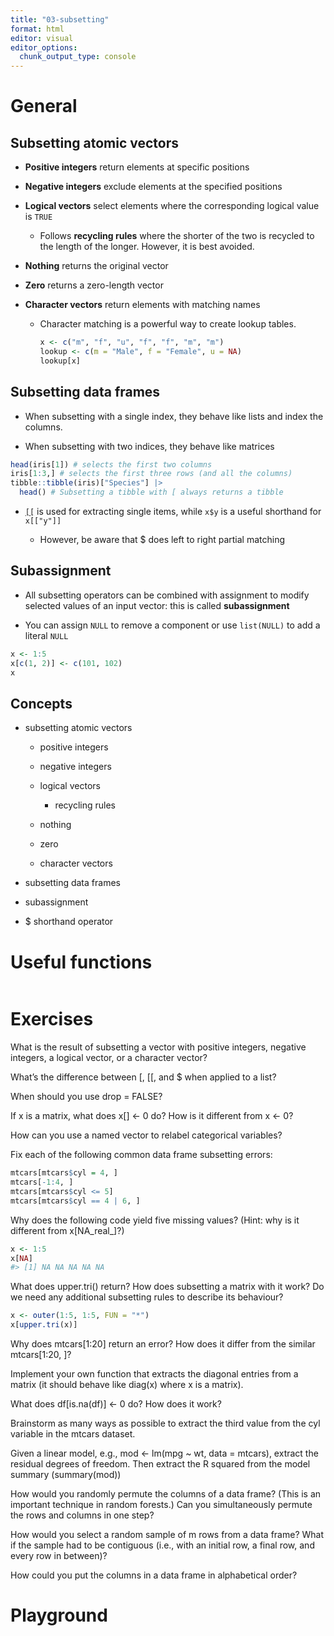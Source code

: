 ```yaml
---
title: "03-subsetting"
format: html
editor: visual
editor_options: 
  chunk_output_type: console
---
```


# General

## Subsetting atomic vectors

-   **Positive integers** return elements at specific positions

-   **Negative integers** exclude elements at the specified positions

-   **Logical vectors** select elements where the corresponding logical value is `TRUE`

    -   Follows **recycling rules** where the shorter of the two is recycled to the length of the longer. However, it is best avoided.

-   **Nothing** returns the original vector

-   **Zero** returns a zero-length vector

-   **Character vectors** return elements with matching names

    -   Character matching is a powerful way to create lookup tables.

        ```r
        x <- c("m", "f", "u", "f", "f", "m", "m")
        lookup <- c(m = "Male", f = "Female", u = NA)
        lookup[x]
        ```

## Subsetting data frames

-   When subsetting with a single index, they behave like lists and index the columns.

-   When subsetting with two indices, they behave like matrices

```r
head(iris[1]) # selects the first two columns
iris[1:3,] # selects the first three rows (and all the columns)
tibble::tibble(iris)["Species"] |> 
  head() # Subsetting a tibble with [ always returns a tibble
```

-   [`[[`](https://rdrr.io/r/base/Extract.html) is used for extracting single items, while `x$y` is a useful shorthand for `x[["y"]]`

    -   However, be aware that \$ does left to right partial matching

## Subassignment

-   All subsetting operators can be combined with assignment to modify selected values of an input vector: this is called **subassignment**

-   You can assign `NULL` to remove a component or use `list(NULL)` to add a literal `NULL`

```r
x <- 1:5
x[c(1, 2)] <- c(101, 102)
x
```

## Concepts

-   subsetting atomic vectors

    -   positive integers

    -   negative integers

    -   logical vectors

        -   recycling rules

    -   nothing

    -   zero

    -   character vectors

-   subsetting data frames

-   subassignment

-   \$ shorthand operator

# Useful functions

```r

```

# Exercises

What is the result of subsetting a vector with positive integers, negative integers, a logical vector, or a character vector?

What's the difference between \[, \[\[, and \$ when applied to a list?

When should you use drop = FALSE?

If x is a matrix, what does x\[\] \<- 0 do? How is it different from x \<- 0?

How can you use a named vector to relabel categorical variables?

Fix each of the following common data frame subsetting errors:

```r
mtcars[mtcars$cyl = 4, ]
mtcars[-1:4, ]
mtcars[mtcars$cyl <= 5]
mtcars[mtcars$cyl == 4 | 6, ]
```

Why does the following code yield five missing values? (Hint: why is it different from x\[NA_real\_\]?)

```r
x <- 1:5
x[NA]
#> [1] NA NA NA NA NA
```

What does upper.tri() return? How does subsetting a matrix with it work? Do we need any additional subsetting rules to describe its behaviour?

```r
x <- outer(1:5, 1:5, FUN = "*")
x[upper.tri(x)]
```

Why does mtcars\[1:20\] return an error? How does it differ from the similar mtcars\[1:20, \]?

Implement your own function that extracts the diagonal entries from a matrix (it should behave like diag(x) where x is a matrix).

What does df\[is.na(df)\] \<- 0 do? How does it work?

Brainstorm as many ways as possible to extract the third value from the cyl variable in the mtcars dataset.

Given a linear model, e.g., mod \<- lm(mpg \~ wt, data = mtcars), extract the residual degrees of freedom. Then extract the R squared from the model summary (summary(mod))

How would you randomly permute the columns of a data frame? (This is an important technique in random forests.) Can you simultaneously permute the rows and columns in one step?

How would you select a random sample of m rows from a data frame? What if the sample had to be contiguous (i.e., with an initial row, a final row, and every row in between)?

How could you put the columns in a data frame in alphabetical order?

# Playground
